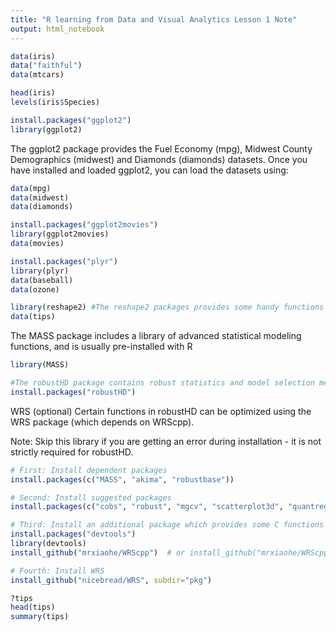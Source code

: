 ---
title: "R learning from Data and Visual Analytics Lesson 1 Note"
output: html_notebook
---

```{r}
data(iris)
data("faithful")
data(mtcars)
```

```{r}
head(iris)
levels(iris$Species)
```

```{r}
install.packages("ggplot2")
library(ggplot2)
```
The ggplot2 package provides the Fuel Economy (mpg), Midwest County Demographics (midwest) and Diamonds (diamonds) datasets. Once you have installed and loaded ggplot2, you can load the datasets using:
```{r}
data(mpg)
data(midwest)
data(diamonds)
```

```{r}
install.packages("ggplot2movies")
library(ggplot2movies)
data(movies)
```

```{r}
install.packages("plyr")
library(plyr)
data(baseball)
data(ozone)
```

```{r}
library(reshape2) #The reshape2 packages provides some handy functions that you can use to change the structure and format of your data, including the popular melt() function.
data(tips)
```

The MASS package includes a library of advanced statistical modeling functions, and is usually pre-installed with R
```{r}
library(MASS)
```

```{r}
#The robustHD package contains robust statistics and model selection methods for high-dimensional data:
install.packages("robustHD")
```

WRS (optional)
Certain functions in robustHD can be optimized using the WRS package (which depends on WRScpp).

Note: Skip this library if you are getting an error during installation - it is not strictly required for robustHD.
```{r}
# First: Install dependent packages
install.packages(c("MASS", "akima", "robustbase"))

# Second: Install suggested packages
install.packages(c("cobs", "robust", "mgcv", "scatterplot3d", "quantreg", "rrcov", "lars", "pwr", "trimcluster", "parallel", "mc2d", "psych", "Rfit"))

# Third: Install an additional package which provides some C functions
install.packages("devtools")
library(devtools)
install_github("mrxiaohe/WRScpp")  # or install_github("mrxiaohe/WRScppWin") for Windows

# Fourth: Install WRS
install_github("nicebread/WRS", subdir="pkg")
```

```{r}
?tips
head(tips)
summary(tips)
```

